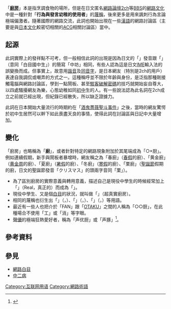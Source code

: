 {{otheruses|other=烹饪及准备食物的房间或房间区域|廚房}}
{{Japanese|japanese=厨房|kana=ちゅうぼう|romaji=chūbō}}
「'''[[廚房|廚房]]'''」本是指烹調食物的場所，但是在日文匿名[[網路論壇|網路論壇]][[2ch|2ch]]等[[BBS|BBS]]的[[網路文化|網路文化]]中是一種針對「'''行為與發言幼稚的使用者'''」的[[蔑稱|蔑稱]]，後來更多是用來諷刺行為言論極端偏激者。隨著國際的網路交流，此詞也開始出現在一些[[漢語|漢語]]的網路討論區（主要是與[[日本文化|日本文化]]較密切相關的[[ACG|ACG]]相關討論區）當中。

== 起源 ==
此詞實際上的發祥點不可考，但一般相信此詞的出現是因為日文的「{{lang|ja|厨房}}」發音跟「{{lang|ja|中学坊主／中学坊や}}」（意同「白目國中生」）的簡寫「中坊」相同，有些人認為這是日文[[IME|IME]]輸入法的誤變換而成。但事實上，故意用[[諧音|諧音]]及[[同音字|同音字]]，是日本網友（特別是2ch的用戶）表達自我調侃或嘲弄的方式之一。這種稱呼並不限於年齡與身份，是泛指那種剛接觸電腦與網路討論區，學到一點鬧板、甚至[[駭客|駭客]][[破解密碼|破解密碼]]的技巧就開始妄自尊大，以四處騷擾網友為樂，心態幼稚如同[[初中|初中]]生的人。有一些說法認為此名詞在2ch成立之前就已經出現，但紀錄已經散失，所以缺乏證據力。

此詞在日本開始大量流行的時期約在「[[酒鬼薔薇聖斗事件|酒鬼薔薇聖斗事件]]」之後，當時的網友驚愕於初中生居然可以幹下如此喪盡天良的事情，使得此詞在討論區與日記中大量增加。

== 變化 ==
「廚房」也略稱為「'''廚'''」，或者針對特定的網路現象附加於其尾端成為「○×厨」。例如連續假期，新手與鬧板者暴增時，網友稱之為「春廚」（[[春假|春假]]的廚）、「黄金廚」（[[黄金周_(日本)|黄金周]]的廚）、「夏廚」（[[暑假|暑假]]的廚）、「冬廚」（[[寒假|寒假]]的廚）、「栗廚」（[[聖誕節|聖誕節]]假期的廚，日文的聖誕節發音「クリスマス」的頭兩字音同「栗」）。

*為了區別廚房的實際意義與轉用意義，描述自己是現役中學生的時候經常加上「{{lang|ja|リアル}}」（Real，真正的）而成為「{{lang|ja|リアル厨房}}」。
*現役中學生、又是個[[白目|白目]]的狀況，就叫做「{{lang|ja|スーパーリアル厨房}}」（超真實廚房）。
*相同的蔑稱也衍生出「{{lang|ja|工房}}」（{{lang|ja|高坊}}，{{lang|ja|こうぼう}}）、「{{lang|ja|消防}}」（{{lang|ja|小坊}}，{{lang|ja|しょうぼう}}）、「{{lang|ja|容貌}}」（{{lang|ja|幼坊}}，{{lang|ja|ようぼう}}）等用語。
*最近有一些人也把介於「FAN」跟「[[御宅族|OTAKU]]」之間的人稱為「○○厨」，在此種場合不使用「工」或「消」等字眼。
*[[聲優|聲優]]的極端狂熱愛好者，稱為「声优厨」或「声豚」<ref>{{cite web|url=http://acg.shunwang.com/2016/0304/169679.shtml|title=上坂堇宣布暂停更新个人Twitter，因Twitter上无心的中伤话语过多|author=Konome|publisher=顺网动漫|date=2016-03-04|accessdate=2016-04-16|language=zh-cn|quote=声优[[上坂堇|上坂堇]]昨天（3月3日）宣布，因为众多原因，自己将暂时停止更新个人Twitter……虽然不知道上坂政委停更Twitter的真正原因……就在前两天，2ch的声豚们开始利用PS将声优们的日常照片进行透视处理；其中政委中枪严重，更被解析出了所穿的bra颜色，所以政委停更Twitter的很大原因会是因为这个吗？|archive-url=https://web.archive.org/web/20160425044046/http://acg.shunwang.com/2016/0304/169679.shtml|archive-date=2016-04-25|dead-url=yes}}</ref>。

== 參考資料 ==
{{Reflist}}

== 參見 ==
* [[網路白目|網路白目]]
* [[中二病|中二病]]

[[Category:互联网用语|Category:互联网用语]]
[[Category:網路術語|Category:網路術語]]